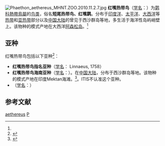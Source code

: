 {{noteTA
|1=zh-cn:鹲科; zh-tw:熱帶鳥科; 
}}
{{speciesbox
| name = 红嘴热带鸟
| status = LC |  status_system = iucn3.1
| status_ref = <ref  name=iucn>{{IUCN2010|version=2010.4| assessors = [[國際鳥盟|國際鳥盟]] | year = 2009 |  id = 144607 | title = Phaethon aethereus |downloaded =  2010-11-9}}</ref>
| image = Phaethon aethereus Little Tobago.jpg
| genus = Phaethon
| species = aethereus
| authority = ([[卡尔·林奈|Linnaeus]] , 1758)<ref name='id1323'>{{cite web| url =http://www.bioinfo.cn/db05/BjdwSpecies.php?action=view&id=1323| title =红嘴热带鸟| work =《中国动物物种编目数据库》| publisher =中国科学院微生物研究所| author =中国科学院动物研究所| accessdate =2009-04-04| deadurl =yes| archiveurl =https://web.archive.org/web/20160305100626/http://www.bioinfo.cn/db05/BjdwSpecies.php?action=view&id=1323| archivedate =2016-03-05}}</ref>
}}
[[File:Phaethon_aethereus_MHNT.ZOO.2010.11.2.7.jpg|thumb]]
'''红嘴热带鸟'''（[[学名|学名]]：{{lang|la|''Phaethon aethereus''}}）为[[鹲科|鹲科]][[熱帶鳥屬|熱帶鳥屬]]的[[鸟类|鸟类]]，俗名'''短尾热带鸟、红嘴鹲'''。分布于[[印度洋|印度洋]]、[[太平洋|太平洋]]、[[大西洋|大西洋]]等[[热带|热带]]和[[亚热带|亚热带]]部分以及[[中国大陆|中国大陆]]的曾见于西沙群岛等地，多生活于海洋性岛屿峭壁上。该物种的模式产地在大西洋[[阿森松岛|阿森松岛]]。<ref name='id1323'/>

== 亚种 ==
红嘴热带鸟包括以下亚种<ref name=ITIS>{{ITIS|id=Phaethon  aethereus|taxon=174673|accessdate=2010-11-9}}</ref>：
*'''红嘴热带鸟指名亚种'''（[[学名|学名]]：{{lang|la|''Phaethon aethereus aethereus''}} Linnaeus, 1758）
* '''红嘴热带鸟海南亚种'''（[[学名|学名]]：{{lang|la|''Phaethon aethereus indicus''}}）。在[[中国大陆|中国大陆]]，分布于西沙群岛等地。该物种的模式产地在印度Mektan海滩。<ref name='id1324'>{{cite web| url =http://www.bioinfo.cn/db05/BjdwSpecies.php?action=view&id=1324| title =红嘴热带鸟海南亚种| work =《中国动物物种编目数据库》| publisher =中国科学院微生物研究所| author =中国科学院动物研究所| accessdate =2009-04-04| deadurl =yes| archiveurl =https://web.archive.org/web/20160305051509/http://www.bioinfo.cn/db05/BjdwSpecies.php?action=view&id=1324| archivedate =2016-03-05}}</ref>。ITIS不认准这个亚种。
*（[[学名|学名]]：{{lang|la|''Phaethon aethereus mesonauta''}}）

== 参考文献 ==
{{reflist}}
{{commons|Phaethon  aethereus}}

{{Wikispecies|Phaethon  aethereus}}
{{Taxonbar|from=Q686600}}

[[Category:鹲属|aethereus]]
[[Category:1758年描述的鳥類|P]]